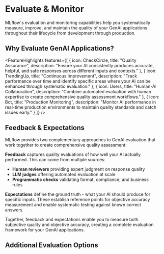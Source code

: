 
# Evaluate & Monitor

MLflow's evaluation and monitoring capabilities help you systematically measure, improve, and maintain the quality of your GenAI applications throughout their lifecycle from development through production.

## Why Evaluate GenAI Applications?

<FeatureHighlights features={[
  {
    icon: CheckCircle,
    title: "Quality Assurance",
    description: "Ensure your AI consistently produces accurate, helpful, and safe responses across different inputs and contexts."
  },
  {
    icon: TrendingUp,
    title: "Continuous Improvement",
    description: "Track performance over time and identify specific areas where your AI can be enhanced through systematic evaluation."
  },
  {
    icon: Users,
    title: "Human-AI Collaboration",
    description: "Combine automated evaluation with human expertise to create comprehensive quality assessment workflows."
  },
  {
    icon: Bot,
    title: "Production Monitoring",
    description: "Monitor AI performance in real-time production environments to maintain quality standards and catch issues early."
  }
]} />

## Feedback & Expectations

MLflow provides two complementary approaches to GenAI evaluation that work together to create comprehensive quality assessment:

**Feedback** captures quality evaluations of how well your AI actually performed. This can come from multiple sources:
- **Human reviewers** providing expert judgment on response quality
- **LLM judges** offering automated evaluation at scale  
- **Programmatic checks** validating format, compliance, and business rules

**Expectations** define the ground truth - what your AI should produce for specific inputs. These establish reference points for objective accuracy measurement and enable systematic testing against known correct answers.

Together, feedback and expectations enable you to measure both subjective quality and objective accuracy, creating a complete evaluation framework for your GenAI applications.

<TilesGrid>
  <TileCard
    icon={MessageSquare}
    iconSize={48}
    title="Feedback Collection"
    description="Capture quality evaluations from LLM judges, programmatic checks, and human reviewers"
    href="/genai/assessments/feedback"
    linkText="Start collecting →"
    containerHeight={64}
  />
  <TileCard
    icon={Target}
    iconSize={48}
    title="Ground Truth Expectations"
    description="Define expected outputs and correct answers to establish quality baselines"
    href="/genai/assessments/expectations"
    linkText="Start annotating →"
    containerHeight={64}
  />
</TilesGrid>

## Additional Evaluation Options

<TilesGrid>
  <TileCard
    icon={BarChart3}
    iconSize={48}
    title="LLM Evaluation (Legacy)"
    description="MLflow evaluation capabilities built on top of the classic mlflow.evaluate API for self-hosted or local MLflow"
    href="/genai/eval-monitor/llm-evaluation"
    linkText="Learn more →"
    containerHeight={64}
  />
  <TileCard
    icon={ExternalLink}
    iconSize={48}
    title="New Evaluation Suite (Managed-Only)"
    description="MLflow 3 introduces a new evaluation suite for LLMs/GenAI, available in Managed MLflow on Databricks"
    href="https://docs.databricks.com/aws/en/mlflow3/genai/eval-monitor/"
    linkText="Try with Databricks →"
    containerHeight={64}
  />
</TilesGrid>
